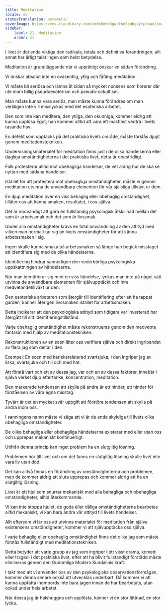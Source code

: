 ```yaml
---
title: Meditation
locale: sv
statusTranslation: automatic
coverImage: https://res.cloudinary.com/xmfm6mhw3gwctndtcubgx2rptnae/image/upload/v1741354419/small_cover_la_gran_rebelion_28716e29d2.webp
sidebar:
    label: 21. Meditation
    order: 21
---
```

I livet är det enda viktiga den radikala, totala och definitiva förändringen; allt annat har ärligt talat ingen som helst betydelse.

Meditation är grundläggande när vi uppriktigt önskar en sådan förändring.

Vi önskar absolut inte en oväsentlig, ytlig och fåfäng meditation.

Vi måste bli seriösa och lämna åt sidan så mycket nonsens som florerar där ute inom billig pseudoesoterism och pseudo-ockultism.

Man måste kunna vara seriös, man måste kunna förändras om man verkligen inte vill misslyckas med det esoteriska arbetet.

Den som inte kan meditera, den ytliga, den okunniga, kommer aldrig att kunna upplösa Egot; han kommer alltid att vara ett maktlöst vedträ i livets rasande hav.

En defekt som upptäcks på det praktiska livets område, måste förstås djupt genom meditationstekniken.

Undervisningsmaterialet för meditation finns just i de olika händelserna eller dagliga omständigheterna i det praktiska livet, detta är obestridligt.

Folk protesterar alltid mot obehagliga händelser, de vet aldrig hur de ska se nyttan med sådana händelser.

Istället för att protestera mot obehagliga omständigheter, måste vi genom meditation utvinna de användbara elementen för vår själsliga tillväxt ur dem.

En djup meditation över en viss behaglig eller obehaglig omständighet, tillåter oss att känna smaken, resultatet, i oss själva.

Det är nödvändigt att göra en fullständig psykologisk åtskillnad mellan det som är arbetssmak och det som är livssmak.

Under alla omständigheter krävs en total omvändning av den attityd med vilken man normalt tar sig an livets omständigheter för att känna arbetssmaken i sig.

Ingen skulle kunna smaka på arbetssmaken så länge han begick misstaget att identifiera sig med de olika händelserna.

Identifiering hindrar sannerligen den vederbörliga psykologiska uppskattningen av händelserna.

När man identifierar sig med en viss händelse, lyckas man inte på något sätt utvinna de användbara elementen för självupptäckt och inre medvetandetillväxt ur den.

Den esoteriska arbetaren som återgår till identifiering efter att ha tappat garden, känner återigen livssmaken istället för arbetssmaken.

Detta indikerar att den psykologiska attityd som tidigare var inverterad har återgått till sitt identifieringstillstånd.

Varje obehaglig omständighet måste rekonstrueras genom den medvetna fantasin med hjälp av meditationstekniken.

Rekonstruktionen av en scen låter oss verifiera själva och direkt ingripandet av flera jag som deltar i den.

Exempel: En scen med kärleksrelaterad svartsjuka; i den ingriper jag av ilska, svartsjuka och till och med hat.

Att förstå vart och ett av dessa jag, var och en av dessa faktorer, innebär i själva verket djup eftertanke, koncentration, meditation.

Den markerade tendensen att skylla på andra är ett hinder, ett hinder för förståelsen av våra egna misstag.

Tyvärr är det en mycket svår uppgift att förstöra tendensen att skylla på andra inom oss.

I sanningens namn måste vi säga att vi är de enda skyldiga till livets olika obehagliga omständigheter.

De olika behagliga eller obehagliga händelserna existerar med eller utan oss och upprepas mekaniskt kontinuerligt.

Utifrån denna princip kan inget problem ha en slutgiltig lösning.

Problemen hör till livet och om det fanns en slutgiltig lösning skulle livet inte vara liv utan död.

Det kan alltså finnas en förändring av omständigheterna och problemen, men de kommer aldrig att sluta upprepas och kommer aldrig att ha en slutgiltig lösning.

Livet är ett hjul som snurrar mekaniskt med alla behagliga och obehagliga omständigheter, alltid återkommande.

Vi kan inte stoppa hjulet, de goda eller dåliga omständigheterna bearbetas alltid mekaniskt, vi kan bara ändra vår attityd till livets händelser.

Allt eftersom vi lär oss att utvinna materialet för meditation från själva existensens omständigheter, kommer vi att självupptäcka oss själva.

I varje behaglig eller obehaglig omständighet finns det olika jag som måste förstås fullständigt med meditationstekniken.

Detta betyder att varje grupp av jag som ingriper i ett visst drama, komedi eller tragedi i det praktiska livet, efter att ha blivit fullständigt förstådd måste elimineras genom den Gudomliga Modern Kundalinis kraft.

I takt med att vi använder oss av den psykologiska observationsförmågan, kommer denna senare också att utvecklas underbart. Då kommer vi att kunna uppfatta inombords inte bara jagen innan de har bearbetats, utan också under hela arbetet.

När dessa jag är halshuggna och upplösta, känner vi en stor lättnad, en stor lycka.

